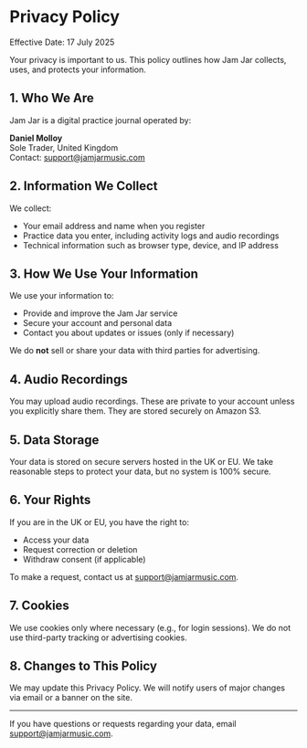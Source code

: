 # Privacy Policy

Effective Date: 17 July 2025

Your privacy is important to us. This policy outlines how Jam Jar collects, uses, and protects your information.

## 1. Who We Are

Jam Jar is a digital practice journal operated by:

**Daniel Molloy**  
Sole Trader, United Kingdom  
Contact: support@jamjarmusic.com

## 2. Information We Collect

We collect:
- Your email address and name when you register
- Practice data you enter, including activity logs and audio recordings
- Technical information such as browser type, device, and IP address

## 3. How We Use Your Information

We use your information to:
- Provide and improve the Jam Jar service
- Secure your account and personal data
- Contact you about updates or issues (only if necessary)

We do **not** sell or share your data with third parties for advertising.

## 4. Audio Recordings

You may upload audio recordings. These are private to your account unless you explicitly share them. They are stored securely on Amazon S3.

## 5. Data Storage

Your data is stored on secure servers hosted in the UK or EU. We take reasonable steps to protect your data, but no system is 100% secure.

## 6. Your Rights

If you are in the UK or EU, you have the right to:
- Access your data
- Request correction or deletion
- Withdraw consent (if applicable)

To make a request, contact us at support@jamjarmusic.com.

## 7. Cookies

We use cookies only where necessary (e.g., for login sessions). We do not use third-party tracking or advertising cookies.

## 8. Changes to This Policy

We may update this Privacy Policy. We will notify users of major changes via email or a banner on the site.

---

If you have questions or requests regarding your data, email support@jamjarmusic.com.